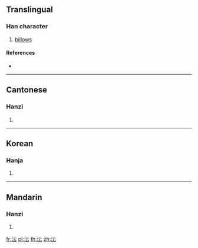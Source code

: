 ==Translingual==

===Han character===
{{Han char|rn=85|rad=水|as=04|sn=7|four=31131|canj=EMMI}}

# [[billows]]

====References====
* {{Han ref|kx=0610.010|dkj=17185|dj=1002.110|hdz=31558.040|uh=6C84|ud=27780|bh=CB4E|bd=52046}}

----

==Cantonese==

===Hanzi===
{{yue-hanzi|jyut=wan4|y=wan4}}

# {{defn|lang=yue|sort=水04}}

----

==Korean==

===Hanja===
{{ko-hanja|hangeul=운|eumhun=|rv=un|mr=un|y=wun}}

# {{defn|lang=ko|sort=水04}}

----

==Mandarin==

===Hanzi===
{{cmn-hanzi|pin=[[yún]] ([[yun2]])|wg=yün<sup>2</sup>}}

# {{defn|lang=cmn|sort=水04}}

[[fr:沄]]
[[pl:沄]]
[[th:沄]]
[[zh:沄]]